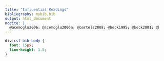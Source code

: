 ```yaml
---
title: "Influential Readings"
bibliography: mybib.bib
output: html_document
nocite: |
  @acemoglu2006; @acemoglu2006a; @bartels2008; @beck1995; @beck2001; @beck2011; @bell2015; @beramendi2007; @blyth2013; @busemeyer2020a; @chesnais2016; @dumenil2013; @dumenil2018; @ellis2014; @faricy2015; @fernandez-albertos2015; @gilens2012; @golden2013; @hacker2004b; @harvey2011; @harvey2015; @klarman2016; @kliman2012; @kliman2015b; @kotz2009; @lapavitsas2012; @lupu2011; @martin2012a; @mccarty2013; @mccarty2016; @milanovic2016; @moene2001; @piketty1995; @piketty2014; @piketty2017; @stockhammer2016; @taber2006; @thelen2012; @toussaint2019; @zucman2015; @zucman2019
---
```


```css
div.csl-bib-body {
  font: 15px;
  line-height: 1.5;
}
```








